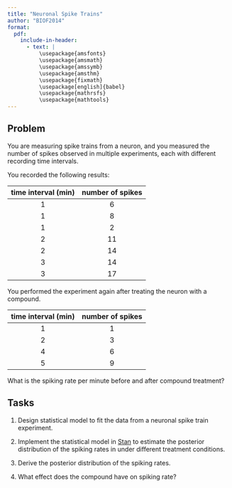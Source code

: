```yaml
---
title: "Neuronal Spike Trains"
author: "BIOF2014"
format:
  pdf:
    include-in-header:
      - text: |
          \usepackage{amsfonts}
          \usepackage{amsmath}
          \usepackage{amssymb}
          \usepackage{amsthm}
          \usepackage{fixmath}
          \usepackage[english]{babel}
          \usepackage{mathrsfs}
          \usepackage{mathtools}
---
```


## Problem

You are measuring spike trains from a neuron, and you measured
the number of spikes observed in multiple experiments, each with
different recording time intervals.

You recorded the following results:

| time interval (min) | number of spikes        |
|:-------------------:|:-----------------------:|
|         1           |            6            |
|         1           |            8            |
|         1           |            2            |
|         2           |           11            |
|         2           |           14            |
|         3           |           14            |
|         3           |           17            |

You performed the experiment again after treating the neuron with
a compound.

| time interval (min) | number of spikes        |
|:-------------------:|:-----------------------:|
|         1           |            1            |
|         2           |            3            |
|         4           |            6            |
|         5           |            9            |


What is the spiking rate per minute
before and after compound treatment?


## Tasks

1. Design statistical model to fit the data from a neuronal
   spike train experiment.

2. Implement the statistical model in [Stan][1] to estimate
   the posterior distribution of the spiking rates in
   under different treatment conditions.

3. Derive the posterior distribution of the spiking rates.
   
4. What effect does the compound have on spiking rate?


[1]: https://mc-stan.org/
